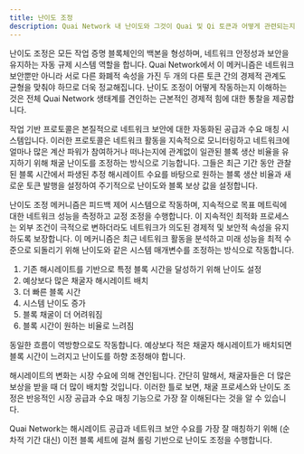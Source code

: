 ```yaml
---
title: 난이도 조정
description: Quai Network 내 난이도와 그것이 Quai 및 Qi 토큰과 어떻게 관련되는지에 대한 설명
---
```


난이도 조정은 모든 작업 증명 블록체인의 백본을 형성하며, 네트워크 안정성과 보안을 유지하는 자동 규제 시스템 역할을 합니다. Quai Network에서 이 메커니즘은 네트워크 보안뿐만 아니라 서로 다른 화폐적 속성을 가진 두 개의 다른 토큰 간의 경제적 관계도 균형을 맞춰야 하므로 더욱 정교해집니다. 난이도 조정이 어떻게 작동하는지 이해하는 것은 전체 Quai Network 생태계를 견인하는 근본적인 경제적 힘에 대한 통찰을 제공합니다.

작업 기반 프로토콜은 본질적으로 네트워크 보안에 대한 자동화된 공급과 수요 매칭 시스템입니다. 이러한 프로토콜은 네트워크 활동을 지속적으로 모니터링하고 네트워크에 얼마나 많은 계산 파워가 참여하거나 떠나는지에 관계없이 일관된 블록 생산 비율을 유지하기 위해 채굴 난이도를 조정하는 방식으로 기능합니다. 그들은 최근 기간 동안 관찰된 블록 시간에서 파생된 추정 해시레이트 수요를 바탕으로 원하는 블록 생산 비율과 새로운 토큰 발행을 설정하여 주기적으로 난이도와 블록 보상 값을 설정합니다.

난이도 조정 메커니즘은 피드백 제어 시스템으로 작동하며, 지속적으로 목표 메트릭에 대한 네트워크 성능을 측정하고 교정 조정을 수행합니다. 이 지속적인 최적화 프로세스는 외부 조건이 극적으로 변하더라도 네트워크가 의도된 경제적 및 보안적 속성을 유지하도록 보장합니다. 이 메커니즘은 최근 네트워크 활동을 분석하고 미래 성능을 최적 수준으로 되돌리기 위해 난이도와 같은 시스템 매개변수를 조정하는 방식으로 작동합니다.

1. 기존 해시레이트를 기반으로 특정 블록 시간을 달성하기 위해 난이도 설정 
2. 예상보다 많은 채굴자 해시레이트 배치 
3. 더 빠른 블록 시간 
4. 시스템 난이도 증가
5. 블록 채굴이 더 어려워짐 
6. 블록 시간이 원하는 비율로 느려짐

동일한 흐름이 역방향으로도 작동합니다. 예상보다 적은 채굴자 해시레이트가 배치되면 블록 시간이 느려지고 난이도를 하향 조정해야 합니다.

해시레이트의 변화는 시장 수요에 의해 견인됩니다. 간단히 말해서, 채굴자들은 더 많은 보상을 받을 때 더 많이 배치할 것입니다. 이러한 틀로 보면, 채굴 프로세스와 난이도 조정은 반응적인 시장 공급과 수요 매칭 기능으로 가장 잘 이해된다는 것을 알 수 있습니다.

Quai Network는 해시레이트 공급과 네트워크 보안 수요를 가장 잘 매칭하기 위해 (순차적 기간 대신) 이전 블록 세트에 걸쳐 롤링 기반으로 난이도 조정을 수행합니다.